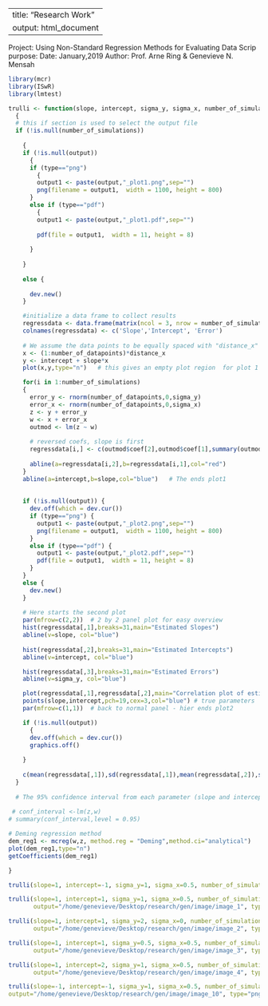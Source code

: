 
---
title: "Research Work"
output: html_document
---
#####################################################################

Project: Using Non-Standard Regression Methods for Evaluating Data
Scrip purpose: 
Date:   January,2019
Author: Prof. Arne Ring & Genevieve N. Mensah

######################################################################

```r
library(mcr) 
library(ISwR)
library(lmtest)

trulli <- function(slope, intercept, sigma_y, sigma_x, number_of_simulations, number_of_datapoints, distance_x, output=NULL, type) 
  {
  # this if section is used to select the output file
  if (!is.null(number_of_simulations)) 
    
    {
    if (!is.null(output)) 
      {
      if (type=="png")
        {
        output1 <- paste(output,"_plot1.png",sep="")
        png(filename = output1,  width = 1100, height = 800)
      }
      else if (type=="pdf")
        {
        output1 <- paste(output,"_plot1.pdf",sep="")
        
        pdf(file = output1,  width = 11, height = 8)
        
      }
      
    }
    
    else {
      
      dev.new()
    }

    #initialize a data frame to collect results
    regressdata <- data.frame(matrix(ncol = 3, nrow = number_of_simulations))
    colnames(regressdata) <- c('Slope','Intercept', 'Error')
    
    # We assume the data points to be equally spaced with "distance_x"
    x <- (1:number_of_datapoints)*distance_x   
    y <- intercept + slope*x
    plot(x,y,type="n")   # this gives an empty plot region  for plot 1

    for(i in 1:number_of_simulations)
    {
      error_y <- rnorm(number_of_datapoints,0,sigma_y)
      error_x <- rnorm(number_of_datapoints,0,sigma_x)
      z <- y + error_y
      w <- x + error_x
      outmod <- lm(z ~ w)
      
      # reversed coefs, slope is first
      regressdata[i,] <- c(outmod$coef[2],outmod$coef[1],summary(outmod)$sigma)    
      
      abline(a=regressdata[i,2],b=regressdata[i,1],col="red")
    }
    abline(a=intercept,b=slope,col="blue")   # The ends plot1
 
       
    if (!is.null(output)) {
      dev.off(which = dev.cur())
      if (type=="png") {
        output1 <- paste(output,"_plot2.png",sep="")
        png(filename = output1,  width = 1100, height = 800)
      }
      else if (type=="pdf") {
        output1 <- paste(output,"_plot2.pdf",sep="")
        pdf(file = output1,  width = 11, height = 8)
      }
    }
    else {
      dev.new()
    }
    
    # Here starts the second plot
    par(mfrow=c(2,2))  # 2 by 2 panel plot for easy overview
    hist(regressdata[,1],breaks=31,main="Estimated Slopes")  
    abline(v=slope, col="blue")
    
    hist(regressdata[,2],breaks=31,main="Estimated Intercepts")  
    abline(v=intercept, col="blue")

    hist(regressdata[,3],breaks=31,main="Estimated Errors")  
    abline(v=sigma_y, col="blue")

    plot(regressdata[,1],regressdata[,2],main="Correlation plot of estimated slopes and intercepts")
    points(slope,intercept,pch=19,cex=3,col="blue") # true parameters
    par(mfrow=c(1,1))  # back to normal panel - hier ends plot2

    if (!is.null(output)) 
      {
      dev.off(which = dev.cur())
      graphics.off()
      
    }
    
    c(mean(regressdata[,1]),sd(regressdata[,1]),mean(regressdata[,2]),sd(regressdata[,2]), slope, mean(regressdata[,3]),sd(regressdata[,3]))
  }
  
  # The 95% confidence interval from each parameter (slope and intercept) for OLS
 
 # conf_interval <-lm(z,w)
# summary(conf_interval,level = 0.95)

# Deming regression method
dem_reg1 <- mcreg(w,z, method.reg = "Deming",method.ci="analytical")
plot(dem_reg1,type="n")
getCoefficients(dem_reg1)

}

trulli(slope=1, intercept=-1, sigma_y=1, sigma_x=0.5, number_of_simulations=10000, number_of_datapoints=20,distance_x=1)

trulli(slope=1, intercept=1, sigma_y=1, sigma_x=0.5, number_of_simulations=10000, number_of_datapoints=20,distance_x=0.5,
       output="/home/genevieve/Desktop/research/gen/image/image_1", type="png")

trulli(slope=1, intercept=1, sigma_y=2, sigma_x=0, number_of_simulations=10000, number_of_datapoints=20,distance_x=1,
       output="/home/genevieve/Desktop/research/gen/image/image_2", type="png")

trulli(slope=1, intercept=1, sigma_y=0.5, sigma_x=0.5, number_of_simulations=10000, number_of_datapoints=20,distance_x=1,
       output="/home/genevieve/Desktop/research/gen/image/image_3", type="png")

trulli(slope=1, intercept=2, sigma_y=1, sigma_x=0.5, number_of_simulations=10000, number_of_datapoints=20,distance_x=1,
       output="/home/genevieve/Desktop/research/gen/image/image_4", type="png")

trulli(slope=-1, intercept=-1, sigma_y=1, sigma_x=0.5, number_of_simulations=10000, number_of_datapoints=20,distance_x=1,
output="/home/genevieve/Desktop/research/gen/image/image_10", type="png")




```
